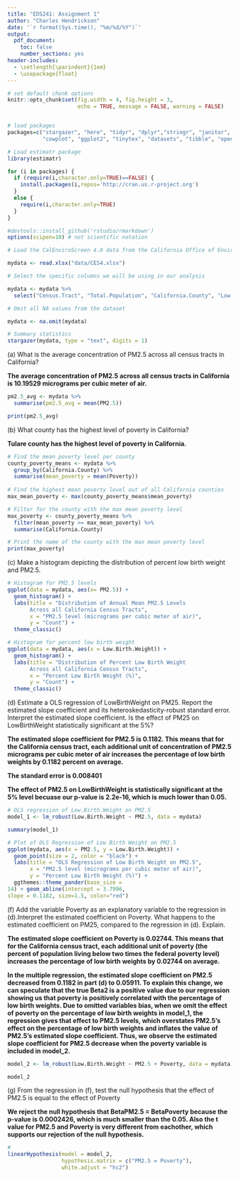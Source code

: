 ```yaml
---
title: "EDS241: Assignment 1"
author: "Charles Hendrickson"
date: '`r format(Sys.time(), "%m/%d/%Y")`'
output: 
  pdf_document:
    toc: false
    number_sections: yes
header-includes:
  - \setlength{\parindent}{1em}
  - \usepackage{float}
--- 
```

  
``` r

# set default chunk options
knitr::opts_chunk$set(fig.width = 4, fig.height = 3, 
                      echo = TRUE, message = FALSE, warning = FALSE)


# load packages
packages=c("stargazer", "here", "tidyr", "dplyr","stringr", "janitor", 
           "cowplot", "ggplot2", "tinytex", "datasets", "tibble", "openxlsx", "estimatr", "car")

# Load estimatr package
library(estimatr)

for (i in packages) {
  if (require(i,character.only=TRUE)==FALSE) {
    install.packages(i,repos='http://cran.us.r-project.org')
  }
  else {
    require(i,character.only=TRUE)
  }
}

#devtools::install_github('rstudio/rmarkdown')
options(scipen=10) # not scientific notation


```


```r

# Load the CalEnviroScreen 4.0 data from the California Office of Environmental Health Hazards Assessment (OEHHA)

mydata <- read.xlsx("data/CES4.xlsx")

# Select the specific columns we will be using in our analysis 

mydata <- mydata %>%
  select("Census.Tract", "Total.Population", "California.County", "Low.Birth.Weight", "PM2.5", "Poverty")

# Omit all NA values from the dataset

mydata <- na.omit(mydata)

```

```r
# Summary statistics
stargazer(mydata, type = "text", digits = 1)
```

\noindent (a) What is the average concentration of PM2.5 across all census tracts in California?

**The average concentration of PM2.5 across all census tracts in California is 10.19529 micrograms per cubic meter of air.** 

```r
pm2.5_avg <- mydata %>%
  summarise(pm2.5_avg = mean(PM2.5))

print(pm2.5_avg)
```

\noindent (b) What county has the highest level of poverty in California?

**Tulare county has the highest level of poverty in California.**

```r
# Find the mean poverty level per county
county_poverty_means <- mydata %>%
  group_by(California.County) %>%
  summarise(mean_poverty = mean(Poverty))
  
# Find the highest mean poverty level out of all California counties
max_mean_poverty <- max(county_poverty_means$mean_poverty)

# Filter for the county with the max mean poverty level
max_poverty <- county_poverty_means %>% 
  filter(mean_poverty >= max_mean_poverty) %>% 
  summarise(California.County)

# Print the name of the county with the max mean poverty level
print(max_poverty)

```

\noindent (c) Make a histogram depicting the distribution of percent low birth weight and PM2.5.

```r
# Histogram for PM2.5 levels
ggplot(data = mydata, aes(x= PM2.5)) +
  geom_histogram() +
  labs(title = "Distribution of Annual Mean PM2.5 Levels 
       Across all California Census Tracts",
       x = "PM2.5 level (micrograms per cubic meter of air)",
       y = "Count") +
  theme_classic()
```

```r
# Histogram for percent low birth weight
ggplot(data = mydata, aes(x = Low.Birth.Weight)) +
  geom_histogram() +
  labs(title = "Distribution of Percent Low Birth Weight 
       Across all California Census Tracts",
       x = "Percent Low Birth Weight (%)",
       y = "Count") +
  theme_classic()
```

\noindent (d) Estimate a OLS regression of LowBirthWeight on PM25. Report the estimated slope coefficient and its heteroskedasticity-robust standard error. Interpret the estimated slope coefficient. Is the effect of PM25 on LowBirthWeight statistically significant at the 5%?

**The estimated slope coefficient for PM2.5 is 0.1182. This means that for the California census tract, each additional unit of concentration of PM2.5 micrograms per cubic meter of air increases the percentage of low birth weights by 0.1182 percent on average.**

**The standard error is 0.008401** 

**The effect of PM2.5 on LowBirthWeight is statistically significant at the 5% level becuase our p-value is 2.2e-16, which is much lower than 0.05.**

```r
# OLS regression of Low.Birth.Weight on PM2.5
model_1 <- lm_robust(Low.Birth.Weight ~ PM2.5, data = mydata)

summary(model_1)
```

```r
# Plot of OLS Regression of Low Birth Weight on PM2.5
ggplot(mydata, aes(x = PM2.5, y = Low.Birth.Weight)) +
  geom_point(size = 2, color = "black") +
  labs(title = "OLS Regression of Low Birth Weight on PM2.5",
       x = "PM2.5 level (micrograms per cubic meter of air)",
       y = "Percent Low Birth Weight (%)") +
  ggthemes::theme_pander(base_size =
14) + geom_abline(intercept = 3.7996,
slope = 0.1182, size=1.5, color="red")

```

\noindent (f) Add the variable Poverty as an explanatory variable to the regression in (d).Interpret the estimated coefficient on Poverty. What happens to the estimated coefficient on PM25, compared to the regression in (d). Explain.

**The estimated slope coefficient on Poverty is 0.02744. This means that for the California census tract, each additional unit of poverty (the percent of population living below two times the federal poverty level) increases the percentage of low birth weights by 0.02744 on average.** 

**In the multiple regression, the estimated slope coefficient on PM2.5 decreased from 0.1182 in part (d) to 0.05911. To explain this change, we can speculate that the true Beta2 is a positive value due to our regression showing us that poverty is positively correlated with the percentage of low birth weights. Due to omitted variables bias, when we omit the effect of poverty on the percentage of low birth weights in model_1, the regression gives that effect to PM2.5 levels, which overstates PM2.5's effect on the percentage of low birth weights and inflates the value of PM2.5's estimated slope coefficient. Thus, we observe the estimated slope coefficient for PM2.5 decrease when the poverty variable is included in model_2.** 

```r
model_2 <- lm_robust(Low.Birth.Weight ~ PM2.5 + Poverty, data = mydata)

model_2
```

\noindent (g) From the regression in (f), test the null hypothesis that the effect of PM2.5 is equal to the effect of Poverty

**We reject the null hypothesis that BetaPM2.5 = BetaPoverty because the p-value is 0.0002426, which is much smaller than the 0.05. Also the t value for PM2.5 and Poverty is very different from eachother, which supports our rejection of the null hypothesis.**

```r
# 
linearHypothesis(model = model_2,
                 hypothesis.matrix = c("PM2.5 = Poverty"), 
                 white.adjust = "hc2")
```















